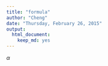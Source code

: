 ```yaml
---
title: "formula"
author: "Cheng"
date: "Thursday, February 26, 2015"
output:
  html_document:
    keep_md: yes
---
```


$\alpha$

